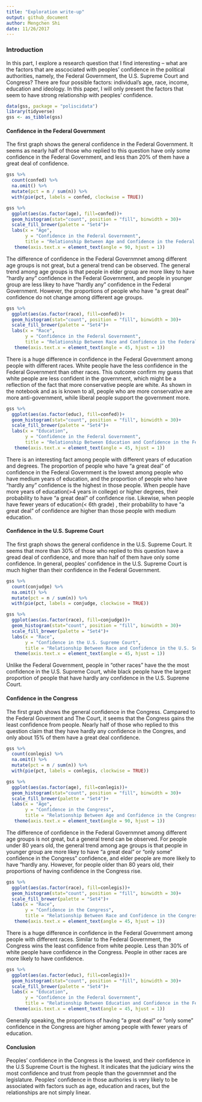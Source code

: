 ```yaml
---
title: "Exploration write-up"
output: github_document
author: Mengchen Shi
date: 11/26/2017
---
```

### Introduction
In this part, I explore a research question that I find interesting -- what are the factors that are asscociated with peoples' confidence in the political authorities, namely, the Federal Government, the U.S. Supreme Court and Congress? There are four possible factors: individual's age, race, income, education and ideology. In this paper, I will only present the factors that seem to have strong relationship with peoples' confidence.

```r
data(gss, package = "poliscidata")
library(tidyverse)
gss <- as_tibble(gss)
```

#### Confidence in the Federal Government
The first graph shows the general confidence in the Federal Government. It seems as nearly half of those who replied to this question have only some confidence in the Federal Government, and less than 20% of them have a great deal of confidence.
```r
gss %>%
  count(confed) %>%
  na.omit() %>%
  mutate(pct = n / sum(n)) %>%
  with(pie(pct, labels = confed, clockwise = TRUE))
```

```r
gss %>% 
  ggplot(aes(as.factor(age), fill=confed))+
  geom_histogram(stat="count", position = "fill", binwidth = 30)+
  scale_fill_brewer(palette = "Set4")+
  labs(x = "Age",
       y = "Confidence in the Federal Government",
       title = "Relationship Between Age and Confidence in the Federal Government")+
   theme(axis.text.x = element_text(angle = 90, hjust = 1))
```


  The difference of confidence in the Federal Governmnet among different age groups is not great, but a general trend can be observed. The general trend among age groups is that people in elder group are more likey to have "hardly any" confidence in the Federal Government, and people in younger group are less likey to have "hardly any" confidence in the Federal Government. However, the proportions of people who have "a great deal" confidence do not change among different age groups. 


```r
gss %>% 
  ggplot(aes(as.factor(race), fill=confed))+
  geom_histogram(stat="count", position = "fill", binwidth = 30)+
  scale_fill_brewer(palette = "Set4")+
  labs(x = "Race",
       y = "Confidence in the Federal Government",
       title = "Relationship Between Race and Confidence in the Federal Government")+
   theme(axis.text.x = element_text(angle = 45, hjust = 1))
```

  There is a huge difference in confidence in the Federal Government among people with different races. White people have the less confidence in the Federal Government than other races. This outcome confirm my guess that white people are less confident in the government, which might be a reflection of the fact that more conservative people are white. As shown in the notebook and as is known to all, people who are more conservative are more anti-government, while liberal people support the government more.


 
```r
gss %>% 
  ggplot(aes(as.factor(educ), fill=confed))+
  geom_histogram(stat="count", position = "fill", binwidth = 30)+
  scale_fill_brewer(palette = "Set4")+
  labs(x = "Education",
       y = "Confidence in the Federal Government",
       title = "Relationship Between Education and Confidence in the Federal Government")+
   theme(axis.text.x = element_text(angle = 45, hjust = 1))

```

  There is an interesting fact among people with different years of education and degrees. The proportion of people who have "a great deal" of confidence in the Federal Government is the lowest among people who have medium years of education, and the proportion of people who have "hardly any" confidence is the highest in those people. When people have more years of education(>4 years in college) or higher degrees, their probability to have "a great deal" of confidence rise. Likewise, when people have fewer years of education(< 6th grade) , their probability to have "a great deal" of confidence are higher than those people with medium education. 

#### Confidence in the U.S. Supreme Court
The first graph shows the general confidence in the U.S. Supreme Court. It seems that more than 30% of those who replied to this question have a gread deal of confidence, and more than half of them have only some confidence. In general, peoples' confidence in the U.S. Supreme Court is much higher than their confidence in the Federal Government.  

```r
gss %>%
  count(conjudge) %>%
  na.omit() %>%
  mutate(pct = n / sum(n)) %>%
  with(pie(pct, labels = conjudge, clockwise = TRUE))
```


```r
gss %>% 
  ggplot(aes(as.factor(race), fill=conjudge))+
  geom_histogram(stat="count", position = "fill", binwidth = 30)+
  scale_fill_brewer(palette = "Set4")+
  labs(x = "Race",
       y = "Confidence in the U.S. Supreme Court",
       title = "Relationship Between Race and Confidence in the U.S. Supreme Court")+
   theme(axis.text.x = element_text(angle = 45, hjust = 1))
```
  
Unlike the Federal Government, people in "other races" have the the most confidence in the U.S. Supreme Court, while black people have the largest proportion of people that have hardly any confidence in the U.S. Supreme Court.


#### Confidence in the Congress
The first graph shows the general confidence in the Congress. Campared to the Federal Goverment and The Court, it seems that the Congress gains the least confidence from people. Nearly half of those who replied to this question claim that they have hardly any confidence in the Congres, and only about 15% of them have a great deal confidence. 
```r
gss %>%
  count(conlegis) %>%
  na.omit() %>%
  mutate(pct = n / sum(n)) %>%
  with(pie(pct, labels = conlegis, clockwise = TRUE))
```

```r
gss %>% 
  ggplot(aes(as.factor(age), fill=conlegis))+
  geom_histogram(stat="count", position = "fill", binwidth = 30)+
  scale_fill_brewer(palette = "Set4")+
  labs(x = "Age",
       y = "Confidence in the Congress",
       title = "Relationship Between Age and Confidence in the Congress")+
   theme(axis.text.x = element_text(angle = 90, hjust = 1))
```
    
The difference of confidence in the Federal Governmnet among different age groups is not great, but a general trend can be observed. For people under 80 years old, the general trend among age groups is that people in younger group are more likey to have "a great deal" or "only some" confidence in the Congress" confidence, and elder people are more likely to have "hardly any. However, for people older than 80 years old, their proportions of having confidence in the Congress rise.


```r
gss %>% 
  ggplot(aes(as.factor(race), fill=conlegis))+
  geom_histogram(stat="count", position = "fill", binwidth = 30)+
  scale_fill_brewer(palette = "Set4")+
  labs(x = "Race",
       y = "Confidence in the Congress",
       title = "Relationship Between Race and Confidence in the Congress")+
   theme(axis.text.x = element_text(angle = 45, hjust = 1))
```
  
There is a huge difference in confidence in the Federal Government among people with different races. Similar to the Federal Government, the Congress wins the least confidence from white people. Less than 30% of white people have confidence in the Congress. People in other races are more likely to have confidence.


 
```r
gss %>% 
  ggplot(aes(as.factor(educ), fill=conlegis))+
  geom_histogram(stat="count", position = "fill", binwidth = 30)+
  scale_fill_brewer(palette = "Set4")+
  labs(x = "Education",
       y = "Confidence in the Federal Government",
       title = "Relationship Between Education and Confidence in the Federal Government")+
   theme(axis.text.x = element_text(angle = 45, hjust = 1))
```
  
Generally speaking, the proportions of having "a great deal" or "only some" confidence in the Congress are higher among people with fewer years of education.

#### Conclusion
Peoples' confidence in the Congress is the lowest, and their confidence in the U.S Supreme Court is the highest. It indicates that the judiciary wins the most confidence and trust from people than the governmnet and the legislature. Peoples' confidence in those authories is very likely to be associated with factors such as age, education and races, but the relationships are not simply linear.

